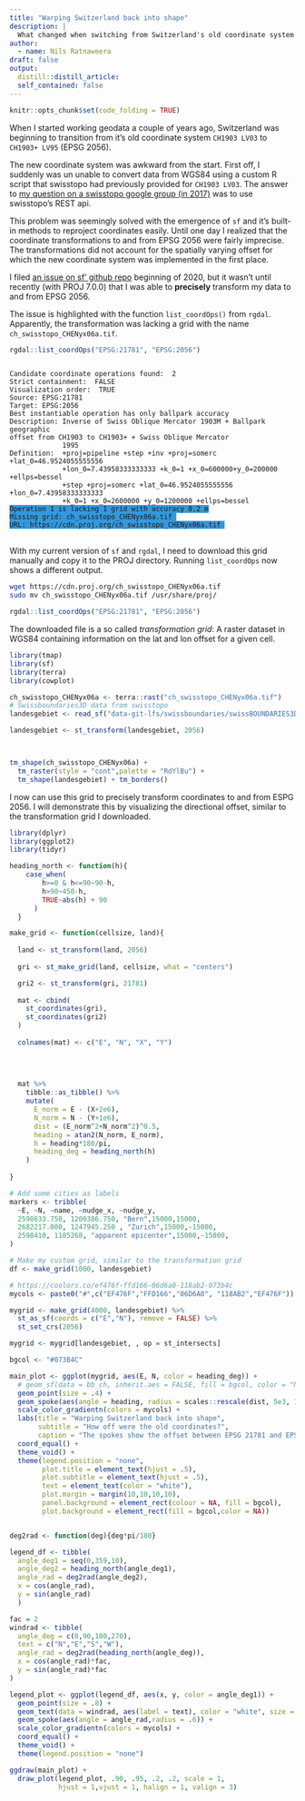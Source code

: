 ```yaml
---
title: "Warping Switzerland back into shape"
description: |
  What changed when switching from Switzerland's old coordinate system to the new one?
author:
  - name: Nils Ratnaweera
draft: false
output:
  distill::distill_article:
  self_contained: false
---
```

  
<style>
.code-highlight{
  background-color: #3498DB;
}
</style>
  
```r
knitr::opts_chunk$set(code_folding = TRUE)
```


When I started working geodata a couple of years ago, Switzerland was beginning to  transition from it's old coordinate system `CH1903 LV03` to `CH1903+ LV95` (EPSG 2056). 

The new coordinate system was awkward from the start. First off, I suddenly was un unable to convert data from WGS84 using a custom R script that swisstopo had previously provided for `CH1903 LV03`. The answer to [my question on a swisstopo google group (in 2017)](https://groups.google.com/g/geoadmin-api/c/dkA-JCdyGLw/m/jid3Sx_oFAAJ) was to use swisstopo's REST api.

This problem was seemingly solved with the emergence of `sf` and it's built-in methods to reproject coordinates easily. Until one day I realized that the coordinate transformations to and from EPSG 2056 were fairly imprecise. The transformations did not account for the spatially varying offset for which the new coordinate system was implemented in the first place.  

I filed [an issue on sf' github repo](https://github.com/r-spatial/sf/issues/1292) beginning of 2020, but it wasn't until recently (with PROJ 7.0.0) that I was able to **precisely** transform my data to and from EPSG 2056. 

The issue is highlighted with the function `list_coordOps()` from `rgdal`. Apparently, the transformation was lacking a grid with the name `ch_swisstopo_CHENyx06a.tif`.

```r
rgdal::list_coordOps("EPSG:21781", "EPSG:2056")
```

<pre class = "sourceCode">
<code>
Candidate coordinate operations found:  2 
Strict containment:  FALSE 
Visualization order:  TRUE 
Source: EPSG:21781 
Target: EPSG:2056 
Best instantiable operation has only ballpark accuracy 
Description: Inverse of Swiss Oblique Mercator 1903M + Ballpark geographic 
offset from CH1903 to CH1903+ + Swiss Oblique Mercator
             1995
Definition:  +proj=pipeline +step +inv +proj=somerc +lat_0=46.9524055555556 
             +lon_0=7.43958333333333 +k_0=1 +x_0=600000+y_0=200000 +ellps=bessel 
             +step +proj=somerc +lat_0=46.9524055555556 +lon_0=7.43958333333333 
             +k_0=1 +x_0=2600000 +y_0=1200000 +ellps=bessel
<span class = "code-highlight">Operation 1 is lacking 1 grid with accuracy 0.2 m</span>
<span class = "code-highlight">Missing grid: ch_swisstopo_CHENyx06a.tif </span>
<span class = "code-highlight">URL: https://cdn.proj.org/ch_swisstopo_CHENyx06a.tif </span>
</code>
</pre>



With my current version of `sf` and `rgdal`, I need to download this grid manually and copy it to the PROJ directory. Running `list_coordOps` now shows a different output.

```bash
wget https://cdn.proj.org/ch_swisstopo_CHENyx06a.tif
sudo mv ch_swisstopo_CHENyx06a.tif /usr/share/proj/
```

```r
rgdal::list_coordOps("EPSG:21781", "EPSG:2056")
```

The downloaded file is a so called *transformation grid*: A raster dataset in WGS84 containing information on the lat and lon offset for a given cell. 

```r
library(tmap)
library(sf)
library(terra)
library(cowplot)

ch_swisstopo_CHENyx06a <- terra::rast("ch_swisstopo_CHENyx06a.tif")
# Swissboundaries3D data from swisstopo
landesgebiet <- read_sf("data-git-lfs/swissboundaries/swissBOUNDARIES3D_1_3_TLM_LANDESGEBIET.shp")

landesgebiet <- st_transform(landesgebiet, 2056)



tm_shape(ch_swisstopo_CHENyx06a) + 
  tm_raster(style = "cont",palette = "RdYlBu") + 
  tm_shape(landesgebiet) + tm_borders()
```

I now can use this grid to precisely transform coordinates to and from ESPG 2056. I will demonstrate this by visualizing the directional offset, similar to the transformation grid I downloaded. 


```r
library(dplyr)
library(ggplot2)
library(tidyr)

heading_north <- function(h){
    case_when(
        h>=0 & h<=90~90-h,
        h>90~450-h,
        TRUE~abs(h) + 90
      )
  }

make_grid <- function(cellsize, land){
  
  land <- st_transform(land, 2056)
  
  gri <- st_make_grid(land, cellsize, what = "centers")

  gri2 <- st_transform(gri, 21781)
  
  mat <- cbind(
    st_coordinates(gri),
    st_coordinates(gri2)
  )
  
  colnames(mat) <- c("E", "N", "X", "Y")
  
  

  
  mat %>%
    tibble::as_tibble() %>%
    mutate(
      E_norm = E - (X+2e6),
      N_norm = N - (Y+1e6),
      dist = (E_norm^2+N_norm^2)^0.5,
      heading = atan2(N_norm, E_norm),
      h = heading*180/pi,
      heading_deg = heading_north(h)
    )
  
}
```


```r
# Add some cities as labels
markers <- tribble(
  ~E, ~N, ~name, ~nudge_x, ~nudge_y,
  2598633.750, 1200386.750, "Bern",15000,15000,
  2682217.000, 1247945.250 , "Zurich",15000,-15000,
  2598410, 1185268, "apparent epicenter",15000,-15000,
)

# Make my custom grid, similar to the transformation grid
df <- make_grid(1000, landesgebiet)

# https://coolors.co/ef476f-ffd166-06d6a0-118ab2-073b4c
mycols <- paste0("#",c("EF476F","FFD166","06D6A0", "118AB2","EF476F"))

```


```r
mygrid <- make_grid(4000, landesgebiet) %>%
  st_as_sf(coords = c("E","N"), remove = FALSE) %>%
  st_set_crs(2056)

mygrid <- mygrid[landesgebiet, , op = st_intersects]

bgcol <- "#073B4C"

main_plot <- ggplot(mygrid, aes(E, N, color = heading_deg)) +
  # geom_sf(data = bb_ch, inherit.aes = FALSE, fill = bgcol, color = "NA")  +
  geom_point(size = .4) +
  geom_spoke(aes(angle = heading, radius = scales::rescale(dist, 5e3, 10e3))) +
  scale_color_gradientn(colors = mycols) +
  labs(title = "Warping Switzerland back into shape",
       subtitle = "How off were the old coordinates?",
       caption = "The spokes show the offset between EPSG 21781 and EPSG 2056.\nData from swisstopo. Visualized by Nils Ratnaweera") +
  coord_equal() +
  theme_void() +
  theme(legend.position = "none", 
        plot.title = element_text(hjust = .5),
        plot.subtitle = element_text(hjust = .5),
        text = element_text(color = "white"),
        plot.margin = margin(10,10,10,10),
        panel.background = element_rect(colour = NA, fill = bgcol),
        plot.background = element_rect(fill = bgcol,color = NA))


deg2rad <- function(deg){deg*pi/180}

legend_df <- tibble(
  angle_deg1 = seq(0,359,10),
  angle_deg2 = heading_north(angle_deg1),
  angle_rad = deg2rad(angle_deg2),
  x = cos(angle_rad),
  y = sin(angle_rad)
  )

fac = 2
windrad <- tibble(
  angle_deg = c(0,90,180,270),
  text = c("N","E","S","W"),
  angle_rad = deg2rad(heading_north(angle_deg)),
  x = cos(angle_rad)*fac,
  y = sin(angle_rad)*fac
)

legend_plot <- ggplot(legend_df, aes(x, y, color = angle_deg1)) +
  geom_point(size = .8) +
  geom_text(data = windrad, aes(label = text), color = "white", size = 2) +
  geom_spoke(aes(angle = angle_rad,radius = .6)) +
  scale_color_gradientn(colors = mycols) +
  coord_equal() +
  theme_void() +
  theme(legend.position = "none")
```


```r

ggdraw(main_plot) +
  draw_plot(legend_plot, .90, .95, .2, .2, scale = 1, 
            hjust = 1,vjust = 1, halign = 1, valign = 3)

```




